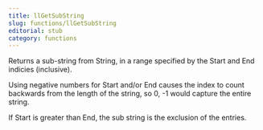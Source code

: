 ```yaml
---
title: llGetSubString
slug: functions/llGetSubString
editorial: stub
category: functions
---
```


<LSLFunction name="llGetSubString"/>

Returns a sub-string from String, in a range specified by the Start and End indicies (inclusive).

Using negative numbers for Start and/or End causes the index to count backwards from the length of the string, so 0, -1 would capture the entire string.

If Start is greater than End, the sub string is the exclusion of the entries.
